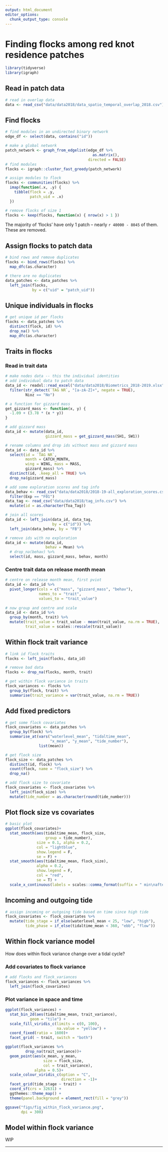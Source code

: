 ```yaml
---
output: html_document
editor_options: 
  chunk_output_type: console
---
```


# Finding flocks among red knot residence patches

```r
library(tidyverse)
library(igraph)
```

## Read in patch data

```r
# read in overlap data
data <- read_csv("data/data2018/data_spatio_temporal_overlap_2018.csv")
```

## Find flocks

```r
# find modules in an undirected binary network
edge_df <- select(data, contains("id"))

# make a global network
patch_network <- graph_from_edgelist(edge_df %>% 
                                       as.matrix(), 
                                     directed = FALSE)
# find modules
flocks <- igraph::cluster_fast_greedy(patch_network)

# assign modules to flock
flocks <- communities(flocks) %>% 
  imap(function(.x, .y) {
    tibble(flock = .y,
           patch_uid = .x)
  })

# remove flocks of size 1
flocks <- keep(flocks, function(x) { nrow(x) > 1 })
```

The majority of 'flocks' have only 1 patch -- nearly `r 40000 - 8045` of them.
These are removed.

## Assign flocks to patch data

```r
# bind rows and remove duplicates
flocks <- bind_rows(flocks) %>% 
  map_dfc(as.character)

# there are no duplicates
data_patches <- data_patches %>% 
  left_join(flocks, 
            by = c("uid" = "patch_uid"))
```

## Unique individuals in flocks

```r
# get unique id per flocks
flocks <- data_patches %>% 
  distinct(flock, id) %>% 
  drop_na() %>% 
  map_dfc(as.character)
```

## Traits in flocks

### Read in trait data

```r
# make nodes data -- this the individual identities
# add individual data to patch data
data_id <- readxl::read_excel("data/data2018/Biometrics_2018-2019.xlsx") %>% 
  filter(str_detect(`TAG NR`, "[a-zA-Z]+", negate = TRUE),
         Nioz == "No")

# a function for gizzard mass
get_gizzard_mass <- function(x, y) {
  -1.09 + (3.78 * (x * y))
}

# add gizzard mass
data_id <- mutate(data_id,
                  gizzard_mass = get_gizzard_mass(SH1, SW1))

# rename columns and drop ids without mass and gizzard mass
data_id <- data_id %>% 
  select(id = `TAG NR`, 
         month = CATCH_MONTH,
         wing = WING, mass = MASS, 
         gizzard_mass) %>% 
  distinct(id, .keep_all = TRUE) %>% 
  drop_na(gizzard_mass)

# add some exploration scores and tag info
data_behav <- read_csv("data/data2018/2018-19-all_exploration_scores.csv") %>% 
  filter(Exp == "F01")
data_tag <- read_csv("data/data2018/tag_info.csv") %>% 
  mutate(id = as.character(Toa_Tag))

# join all scores
data_id <- left_join(data_id, data_tag,
                     by = c("id")) %>% 
  left_join(data_behav, by = "FB")

# remove ids with no exploration
data_id <- mutate(data_id,
                  behav = Mean) %>% 
  # drop_na(behav) %>% 
  select(id, mass, gizzard_mass, behav, month)
```

### Centre trait data on release month mean

```r
# centre on release month mean, first pviot
data_id <- data_id %>% 
  pivot_longer(cols = c("mass", "gizzard_mass", "behav"),
               names_to = "trait",
               values_to = "trait_value")
  
# now group and centre and scale
data_id <- data_id %>% 
  group_by(month, trait) %>% 
  mutate(trait_value = trait_value - mean(trait_value, na.rm = TRUE),
         trait_value = scales::rescale(trait_value))
```

## Within flock trait variance

```r
# link id flock traits
flocks <- left_join(flocks, data_id)

# remove bad data
flocks <- drop_na(flocks, month, trait)

# get within flock variance in traits
flock_variances <- flocks %>% 
  group_by(flock, trait) %>% 
  summarise(trait_variance = var(trait_value, na.rm = TRUE))
```

## Add fixed predictors

```r
# get some flock covariates
flock_covariates <- data_patches %>% 
  group_by(flock) %>% 
  summarise_at(vars("waterlevel_mean", "tidaltime_mean",
                    "x_mean", "y_mean", "tide_number"),
               list(mean))

# get flock size
flock_size <- data_patches %>% 
  distinct(id, flock) %>% 
  count(flock, name = "flock_size") %>% 
  drop_na()

# add flock size to covariate
flock_covariates <- flock_covariates %>% 
  left_join(flock_size) %>% 
  mutate(tide_number = as.character(round(tide_number)))
```

## Plot flock size vs covariates

```r
# basic plot
ggplot(flock_covariates)+
  stat_smooth(aes(tidaltime_mean, flock_size,
                  group = tide_number),
              size = 0.1, alpha = 0.2,
              col = "lightblue",
              show.legend = F,
              se = F) +
  stat_smooth(aes(tidaltime_mean, flock_size),
              alpha = 0.2,
              show.legend = F,
              col = "red",
              se = T) +
  scale_x_continuous(labels = scales::comma_format(suffix = " min\nafter HT"))
```

## Incoming and outgoing tide

```r
# assign incoming or outgoing tide based on time since high tide
flock_covariates <- flock_covariates %>% 
  mutate(tide_stage = if_else(waterlevel_mean < 25, "low", "high"),
         tide_phase = if_else(tidaltime_mean < 360, "ebb", "flow"))
```

## Within flock variance model

How does within flock variance change over a tidal cycle?

### Add covariates to flock variance

```r
# add flocks and flock_variances
flock_variances <- flock_variances %>% 
  left_join(flock_covariates)
```

### Plot variance in space and time

```r
ggplot(flock_variances) +
  stat_bin_2d(aes(tidaltime_mean, trait_variance),
           geom = "tile") +
  scale_fill_viridis_c(limits = c(0, 100),
                       na.value = "yellow") +
  coord_fixed(ratio = 1600)+
  facet_grid( ~ trait, switch = "both")
```

```r
ggplot(flock_variances %>% 
         drop_na(trait_variance))+
  geom_point(aes(x_mean, y_mean,
                 size = flock_size,
                 col = trait_variance),
             alpha = 0.5)+
  scale_colour_viridis_c(option = "C",
                         direction = -1)+
  facet_grid(tide_stage ~ trait) +
  coord_sf(crs = 32631) +
  ggthemes::theme_map() +
  theme(panel.background = element_rect(fill = "grey"))

ggsave("figs/fig_within_flock_variance.png",
       dpi = 300)
```

## Model within flock variance

WIP

---

